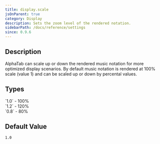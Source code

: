 ```yaml
---
title: display.scale
jsOnParent: true
category: Display
description: Sets the zoom level of the rendered notation.
sidebarPath: /docs/reference/settings
since: 0.9.6
---
```



## Description

AlphaTab can scale up or down the rendered music notation for more optimized display scenarios. By default music notation is rendered at 100% scale (value 1) and can be scaled up or down by 
percental values.

<PropertyDescription metadata={metadata} />

## Types


<TypeTable>
    <TypeRow name="double" type="all">
        `1.0` - 100%<br />
        `1.2` - 120%<br />
        `0.8` - 80%
    </TypeRow>
</TypeTable>

## Default Value

`1.0`